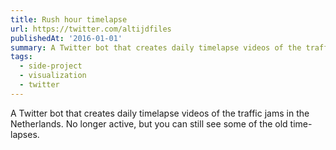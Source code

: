 ```yaml
---
title: Rush hour timelapse
url: https://twitter.com/altijdfiles
publishedAt: '2016-01-01'
summary: A Twitter bot that creates daily timelapse videos of the traffic jams in the Netherlands. No longer active, but you can still see some of the old time-lapses.
tags: 
  - side-project
  - visualization
  - twitter
---
```


A Twitter bot that creates daily timelapse videos of the traffic jams in the Netherlands. No longer active, but you can still see some of the old time-lapses.
